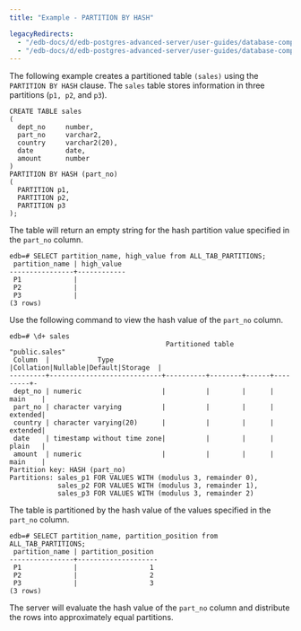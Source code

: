 ```yaml
---
title: "Example - PARTITION BY HASH"

legacyRedirects:
  - "/edb-docs/d/edb-postgres-advanced-server/user-guides/database-compatibility-table-partitioning-guide/13/example_partition_by_hash.html"
  - "/edb-docs/d/edb-postgres-advanced-server/user-guides/database-compatibility-table-partitioning-guide/latest/example_partition_by_hash.html"
---
```


<div id="example_partition_by_hash" class="registered_link"></div>

The following example creates a partitioned table `(sales)` using the `PARTITION BY HASH` clause. The `sales` table stores information in three partitions (`p1, p2`, and `p3`).

```text
CREATE TABLE sales
(
  dept_no     number,
  part_no     varchar2,
  country     varchar2(20),
  date        date,
  amount      number
)
PARTITION BY HASH (part_no)
(
  PARTITION p1,
  PARTITION p2,
  PARTITION p3
);
```

The table will return an empty string for the hash partition value specified in the `part_no` column.

```text
edb=# SELECT partition_name, high_value from ALL_TAB_PARTITIONS;
 partition_name | high_value
----------------+------------
 P1             |
 P2             |
 P3             |
(3 rows)
```

Use the following command to view the hash value of the `part_no` column.

```text
edb=# \d+ sales
                                       Partitioned table "public.sales"
 Column  |            Type            |Collation|Nullable|Default|Storage  |
---------+----------------------------+----------+--------+------+---------+-
 dept_no | numeric                    |          |        |      | main    |
 part_no | character varying          |          |        |      | extended|
 country | character varying(20)      |          |        |      | extended|
 date    | timestamp without time zone|          |        |      | plain   |
 amount  | numeric                    |          |        |      | main    |
Partition key: HASH (part_no)
Partitions: sales_p1 FOR VALUES WITH (modulus 3, remainder 0),
            sales_p2 FOR VALUES WITH (modulus 3, remainder 1),
            sales_p3 FOR VALUES WITH (modulus 3, remainder 2)
```

The table is partitioned by the hash value of the values specified in the `part_no` column.

```text
edb=# SELECT partition_name, partition_position from ALL_TAB_PARTITIONS;
 partition_name | partition_position
----------------+--------------------
 P1             |                  1
 P2             |                  2
 P3             |                  3
(3 rows)
```

The server will evaluate the hash value of the `part_no` column and distribute the rows into approximately equal partitions.
